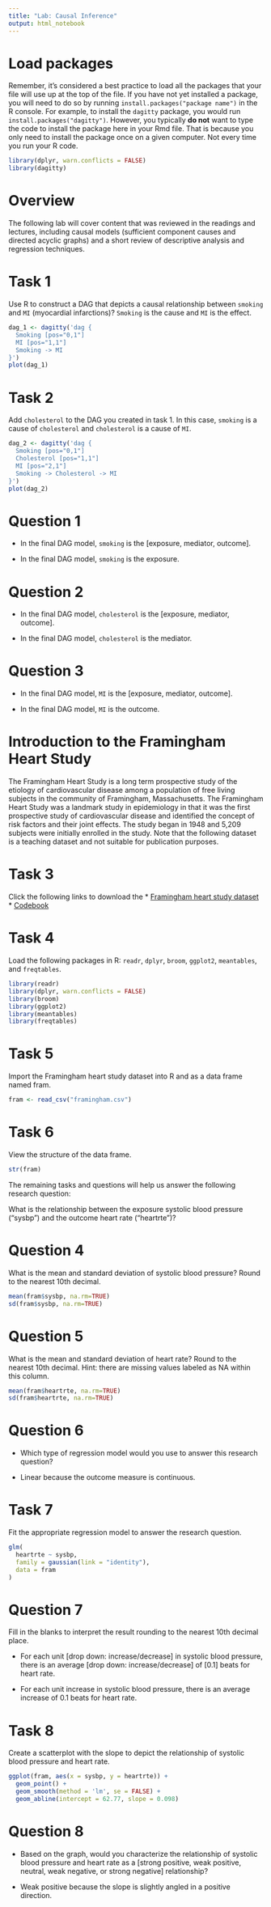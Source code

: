 ```yaml
---
title: "Lab: Causal Inference"
output: html_notebook
---
```


# Load packages

Remember, it's considered a best practice to load all the packages that your file will use up at the top of the file. If you have not yet installed a package, you will need to do so by running `install.packages("package name")` in the R console. For example, to install the `dagitty` package, you would run `install.packages("dagitty")`. However, you typically **do not** want to type the code to install the package here in your Rmd file. That is because you only need to install the package once on a given computer. Not every time you run your R code.

```r
library(dplyr, warn.conflicts = FALSE)
library(dagitty)
```


# Overview

The following lab will cover content that was reviewed in the readings and lectures, including causal models (sufficient component causes and directed acyclic graphs) and a short review of descriptive analysis and regression techniques.


# Task 1

Use R to construct a DAG that depicts a causal relationship between `smoking` and `MI` (myocardial infarctions)? `Smoking` is the cause and `MI` is the effect.

```r
dag_1 <- dagitty('dag {
  Smoking [pos="0,1"]
  MI [pos="1,1"]
  Smoking -> MI
}')
plot(dag_1)
```


# Task 2

Add `cholesterol` to the DAG you created in task 1. In this case, `smoking` is a cause of `cholesterol` and `cholesterol` is a cause of `MI`.

```r
dag_2 <- dagitty('dag {
  Smoking [pos="0,1"]
  Cholesterol [pos="1,1"]
  MI [pos="2,1"]
  Smoking -> Cholesterol -> MI
}')
plot(dag_2)
```


# Question 1

* In the final DAG model, `smoking` is the [exposure, mediator, outcome].

* In the final DAG model, `smoking` is the exposure.


# Question 2

* In the final DAG model, `cholesterol` is the [exposure, mediator, outcome].

* In the final DAG model, `cholesterol` is the mediator.


# Question 3

* In the final DAG model, `MI` is the [exposure, mediator, outcome].

* In the final DAG model, `MI` is the outcome.


# Introduction to the Framingham Heart Study

The Framingham Heart Study is a long term prospective study of the etiology of cardiovascular disease among a population of free living subjects in the community of Framingham, Massachusetts. The Framingham Heart Study was a landmark study in epidemiology in that it was the first prospective study of cardiovascular disease and identified the concept of risk factors and their joint effects. The study began in 1948 and 5,209 subjects were initially enrolled in the study. Note that the following dataset is a teaching dataset and not suitable for publication purposes.


# Task 3

Click the following links to download the 
* [Framingham heart study dataset](https://www.dropbox.com/s/hulfk3zn37omz96/framingham.csv?dl=0) 
* [Codebook](https://www.dropbox.com/s/vdossf33acanvhb/Framingham%20Codebook.pdf?dl=0)


# Task 4

Load the following packages in R: `readr`, `dplyr`, `broom`, `ggplot2`, `meantables`, and `freqtables`.

```r
library(readr)
library(dplyr, warn.conflicts = FALSE)
library(broom)
library(ggplot2)
library(meantables)
library(freqtables)
```


# Task 5

Import the Framingham heart study dataset into R and as a data frame named fram.

```r
fram <- read_csv("framingham.csv")
```


# Task 6

View the structure of the data frame.

```r
str(fram)
```

The remaining tasks and questions will help us answer the following research question:

What is the relationship between the exposure systolic blood pressure ("sysbp") and the outcome heart rate ("heartrte")?


# Question 4

What is the mean and standard deviation of systolic blood pressure? Round to the nearest 10th decimal.

```r
mean(fram$sysbp, na.rm=TRUE)
sd(fram$sysbp, na.rm=TRUE)
```


# Question 5

What is the mean and standard deviation of heart rate? Round to the nearest 10th decimal. Hint: there are missing values labeled as NA within this column.

```r
mean(fram$heartrte, na.rm=TRUE)
sd(fram$heartrte, na.rm=TRUE)
```


# Question 6

* Which type of regression model would you use to answer this research question?

* Linear because the outcome measure is continuous.


# Task 7

Fit the appropriate regression model to answer the research question.

```r
glm(
  heartrte ~ sysbp,
  family = gaussian(link = "identity"),
  data = fram
)
```


# Question 7

Fill in the blanks to interpret the result rounding to the nearest 10th decimal place.

* For each unit [drop down: increase/decrease] in systolic blood pressure, there is an average [drop down: increase/decrease] of [0.1] beats for heart rate.

* For each unit increase in systolic blood pressure, there is an average increase of 0.1 beats for heart rate.


# Task 8

Create a scatterplot with the slope to depict the relationship of systolic blood pressure and heart rate.

```r
ggplot(fram, aes(x = sysbp, y = heartrte)) +
  geom_point() +
  geom_smooth(method = 'lm', se = FALSE) +
  geom_abline(intercept = 62.77, slope = 0.098)
```


# Question 8

* Based on the graph, would you characterize the relationship of systolic blood pressure and heart rate as a [strong positive, weak positive, neutral, weak negative, or strong negative] relationship?

* Weak positive because the slope is slightly angled in a positive direction.
